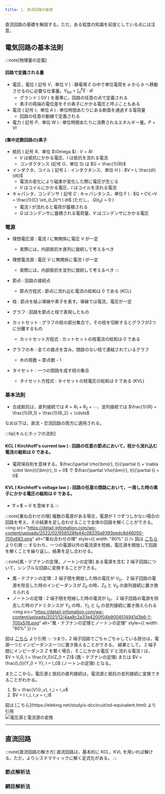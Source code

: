 ```yaml
---
title: 1. 直流回路の基礎
---
```

直流回路の基礎を解説する。ただ，ある程度の知識を前提としている点には注意。

## 電気回路の基本法則
:::note[物理量の定義]
#### 回路で定義される量
- 電圧，電位 ( 記号 $V$、単位 V ) : 静電場 $E$ の中で単位電荷を $a$ から $b$ へ移動させるのに必要な仕事量。$V_{ba} = \int_a^b E \cdot dl$
    - グランド ( $0 V$ ) を基準に，回路の任意の点で定義される
    - 素子の両端の電位差をその素子にかかる電圧と呼ぶこともある
- 電流 ( 記号 $I$、単位 A ) : 単位時間あたりにある断面を通過する電荷量
    - 回路の任意の動線で定義される
- 電力 ( 記号 $P$、単位 W ) : 単位時間あたりに消費されるエネルギー量。$P = VI$

#### (集中定数回路の)素子
- 抵抗 ( 記号 $R$、単位 $\Omega $) : $V = RI$ 
    - $V$ は抵抗にかかる電圧、$I$ は抵抗を流れる電流
    - コンダクタンス (記号 $G$、単位 S) は $G = \frac{1}{R}$
- インダクタ，コイル ( 記号 $L$ : インダクタンス、単位 H ) : $V = L \frac{dI}{dt}$
    - 電流の変化により磁束が変化した際に電圧が生じる
    - $V$ はコイルにかかる電圧、$I$ はコイルを流れる電流
- キャパシタ，コンデンサ ( 記号 $C$ : キャパシタンス、単位 F ) : $Q = CV,~V = \frac{1}{C} \int_{t_0}^t I dt$ (ただし， $Q(t_0) = 0$ )
    - 電流 $I$ が流れると電荷が蓄積される
    - $Q$ はコンデンサに蓄積される電荷量、$V$ はコンデンサにかかる電圧

### 電源
- 理想電圧源 : 電流 $I$ に無関係に電圧 $V$ が一定
    - 実際には，内部抵抗を直列に接続して考えるべき
- 理想電流源 : 電圧 $V$ に無関係に電流 $I$ が一定
    - 実際には，内部抵抗を並列に接続して考えるべき
:::

- 節点 : 回路の接続点
    - 節点方程式 : 節点に流れ込む電流の総和は $0$ である (KCL)
- 枝 : 節点を結ぶ導線や素子を表す。導線では電流，電圧が一定
- グラフ : 回路を節点と枝で表現したもの
- カットセット : グラフの枝の部分集合で，その枝を切断するとグラフが2つに分離するもの
    - カットセット方程式 : カットセットの枝電流の総和は $0$ である
- グラフの木 : 全ての接点を含み，閉路のない枝で連結されているグラフ
    - 木の枝数 = 節点数 - 1
- タイセット : 一つの閉路を成す枝の集合
    - タイセット方程式 : タイセットの枝電圧の総和は $0$ である (KVL)


### 基本法則
- 合成抵抗は，直列接続では $R = R_1 + R_2 + \cdots$、並列接続では $\frac{1}{R} = \frac{1}{R_1} + \frac{1}{R_2} + \cdots$

なお以下は，直流・交流回路の両方に適用される。

:::tip[キルヒホッフの法則]
#### KCL ( Kirchhoff's current law ) : 回路の任意の節点において，枝から流れ込む電流の総和は $0$ である。
- 電荷保存則を意味する。$\frac{\partial \rho(\bm{r}, t)}{\partial t} + \nabla \cdot \bm{i}(\bm{r}, t) = 0$ で $\frac{\partial \rho(\bm{r}, t)}{\partial t} = 0$
#### KVL ( Kirchhoff's voltage law ) : 回路の任意の閉路において，一周した時の素子にかかる電圧の総和は $0$ である。
- $\nabla \times \bm{E} = 0$ を意味する
:::

:::note[重ね合わせの理]
複数の電源がある場合，電源が 1 つずつしかない場合の回路を考え，その結果を足し合わせることで全体の回路を解くことができる。
<img src="https://detail-infomation.com/wp-content/uploads/2022/02/956528fe44c08335a9393eedc8d46050-700x683.png" alt="重ね合わせの理" style={{ width: "80%" }} />
図は [こちら](https://detail-infomation.com/superposition-theorem/) より引用
:::
すなわち，一つの電源以外の電流源を短絡，電圧源を開放して回路を解くことを繰り返し，結果を足し合わせる。

:::note[鳳・テブナンの定理，ノートンの定理]
ある電源を含む 2 端子回路について，シンプルな回路に変換することができる。
- 鳳・テブナンの定理 : 2 端子間を開放した時の電圧が $V_0$， 2 端子回路の電源を除去した時のインピーダンスが $Z_0$ の時，$Z_0$ と $V_0$ の直列接続に置き換えられる
- ノートンの定理 : 2 端子間を短絡した時の電流が $I_0$， 2 端子回路の電源を除去した時のアドミタンスが $Y_0$ の時，$Y_0$ と $I_0$ の並列接続に置き換えられる
<img src="https://detail-infomation.com/wp-content/uploads/2021/12/4aa9c2a33e4200f04b9004514941d3b6-1-700x576.png" alt="鳳・テブナンの定理とノートンの定理" style={{ width: "80%" }} />

図は [こちら](https://detail-infomation.com/difference-between-thevenin-and-norton/) より引用
:::
つまり，2 端子回路でごちゃごちゃしている部分は，電源一つとインピーダンス一つに置き換えることができる。
結果として， 2 端子間にインピーダンス $Z$ を繋ぐ場合，そこにかかる電圧 $V$ と流れる電流 $I$ は，  
$V = V_0, I = \frac{V_0}{Z_0 + Z}$ (鳳・テブナンの定理) または $V = \frac{I_0}{Y_0 + Y}, I = I_0$ (ノートンの定理) となる。

<div style={{ display: 'flex', justifyContent: 'left', gap: '20px', flexWrap: 'wrap', marginBottom: '40px' }}>
    <div style={{ width: '55%' }}>
    <div>またここから，電圧源と抵抗の直列接続は，電流源と抵抗の並列接続に変換できることがわかる。</div>
    <ol>
        <li>$I = \frac{V}{r_v}, r_i = r_v$</li>
        <li>$V = I r_i, r_v = r_i$</li>
    </ol>
    <div>図は [こちら](https://eleking.net/study/s-dccircuit/sd-equivalent.html) より引用</div>
    </div>
    <div style={{ width: '40%' }}>
    <img src="https://eleking.net/img/sd-equivalent0103.png" alt="電圧源と電流源の変換" style={{ width: "100%" }} />
    </div>
</div>


---
## 直流回路
:::note[直流回路の解き方]
直流回路は，基本的に KCL，KVL を用いれば解ける。ただ，よりシステマティックに解く定式化がある。
:::

### 節点解析法

### 網目解析法
